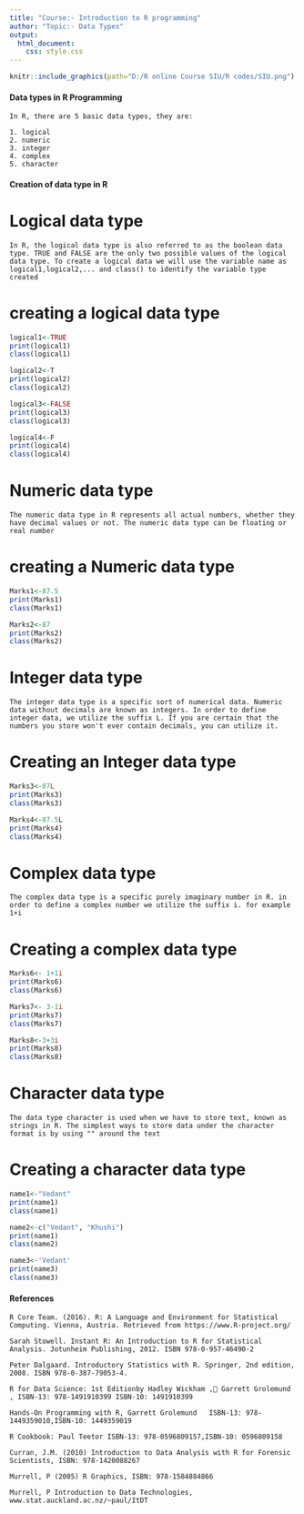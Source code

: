 ---
title: "Course:- Introduction to R programming"
author: "Topic:- Data Types"
output:
  html_document:
    css: style.css
---


```{r, fig.align='right', echo=FALSE, out.width = "25%"}
knitr::include_graphics(path="D:/R online Course SIU/R codes/SIU.png")
```

#### Data types in R Programming

```text
In R, there are 5 basic data types, they are:

1. logical
2. numeric
3. integer
4. complex
5. character

```
#### Creation of data type in R 

# Logical data type

```text
In R, the logical data type is also referred to as the boolean data type. TRUE and FALSE are the only two possible values of the logical data type. To create a logical data we will use the variable name as logical1,logical2,... and class() to identify the variable type created
```
# creating a logical data type
```{r}
logical1<-TRUE
print(logical1)
class(logical1)

logical2<-T
print(logical2)
class(logical2)

logical3<-FALSE
print(logical3)
class(logical3)

logical4<-F
print(logical4)
class(logical4)
```

# Numeric data type

```text
The numeric data type in R represents all actual numbers, whether they have decimal values or not. The numeric data type can be floating or real number
```

# creating a Numeric data type

```{r}
Marks1<-87.5
print(Marks1)
class(Marks1)

Marks2<-87
print(Marks2)
class(Marks2)

```


# Integer data type

```text
The integer data type is a specific sort of numerical data. Numeric data without decimals are known as integers. In order to define integer data, we utilize the suffix L. If you are certain that the numbers you store won't ever contain decimals, you can utilize it.
```

# Creating an Integer data type

```{r}
Marks3<-87L
print(Marks3)
class(Marks3)

Marks4<-87.5L
print(Marks4)
class(Marks4)

```


# Complex data type

```text
The complex data type is a specific purely imaginary number in R. in order to define a complex number we utilize the suffix i. for example 1+i
```
# Creating a complex data type

```{r}
Marks6<- 1+1i
print(Marks6)
class(Marks6)

Marks7<- 3-1i
print(Marks7)
class(Marks7)

Marks8<-3+3i
print(Marks8)
class(Marks8)
```

# Character data type

```text
The data type character is used when we have to store text, known as strings in R. The simplest ways to store data under the character format is by using "" around the text
```
# Creating a character data type

```{r}
name1<-"Vedant"
print(name1)
class(name1)

name2<-c("Vedant", "Khushi")
print(name1)
class(name2)

name3<-'Vedant'
print(name3)
class(name3)

```





#### References


```text
R Core Team. (2016). R: A Language and Environment for Statistical Computing. Vienna, Austria. Retrieved from https://www.R-project.org/

Sarah Stowell. Instant R: An Introduction to R for Statistical Analysis. Jotunheim Publishing, 2012. ISBN 978-0-957-46490-2

Peter Dalgaard. Introductory Statistics with R. Springer, 2nd edition, 2008. ISBN 978-0-387-79053-4.

R for Data Science: 1st Editionby Hadley Wickham , Garrett Grolemund , ISBN-13: 978-1491910399 ISBN-10: 1491910399

Hands-On Programming with R, Garrett Grolemund   ISBN-13: 978-1449359010,ISBN-10: 1449359019

R Cookbook: Paul Teetor ISBN-13: 978-0596809157,ISBN-10: 0596809158

Curran, J.M. (2010) Introduction to Data Analysis with R for Forensic Scientists, ISBN: 978-1420088267

Murrell, P (2005) R Graphics, ISBN: 978-1584884866

Murrell, P Introduction to Data Technologies, www.stat.auckland.ac.nz/~paul/ItDT

```
